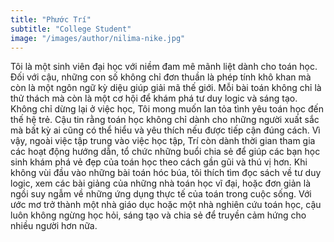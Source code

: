 ```yaml
---
title: "Phước Trí"
subtitle: "College Student"
image: "/images/author/nilima-nike.jpg"
---
```


Tôi là một sinh viên đại học với niềm đam mê mãnh liệt dành cho toán học. Đối với cậu, những con số không chỉ đơn thuần là phép tính khô khan mà còn là một ngôn ngữ kỳ diệu giúp giải mã thế giới. Mỗi bài toán không chỉ là thử thách mà còn là một cơ hội để khám phá tư duy logic và sáng tạo.
Không chỉ dừng lại ở việc học, Tôi mong muốn lan tỏa tình yêu toán học đến thế hệ trẻ. Cậu tin rằng toán học không chỉ dành cho những người xuất sắc mà bất kỳ ai cũng có thể hiểu và yêu thích nếu được tiếp cận đúng cách. Vì vậy, ngoài việc tập trung vào việc học tập, Trí còn dành thời gian tham gia các hoạt động hướng dẫn, tổ chức những buổi chia sẻ để giúp các bạn học sinh khám phá vẻ đẹp của toán học theo cách gần gũi và thú vị hơn.
Khi không vùi đầu vào những bài toán hóc búa, tôi thích tìm đọc sách về tư duy logic, xem các bài giảng của những nhà toán học vĩ đại, hoặc đơn giản là ngồi suy ngẫm về những ứng dụng thực tế của toán trong cuộc sống. Với ước mơ trở thành một nhà giáo dục hoặc một nhà nghiên cứu toán học, cậu luôn không ngừng học hỏi, sáng tạo và chia sẻ để truyền cảm hứng cho nhiều người hơn nữa.
